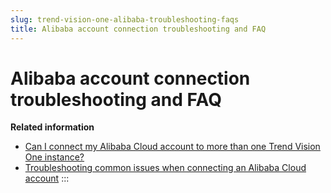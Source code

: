 ```yaml
---
slug: trend-vision-one-alibaba-troubleshooting-faqs
title: Alibaba account connection troubleshooting and FAQ
---
```

# Alibaba account connection troubleshooting and FAQ

**Related information**

- [Can I connect my Alibaba Cloud account to more than one Trend Vision One instance?](connect-alibaba-account-instance.mdx)
- [Troubleshooting common issues when connecting an Alibaba Cloud account](alibaba-troubleshoot-connect-issues.md "Review common issues which might occur when connecting your Alibaba Cloud account and how to fix them.")
:::
